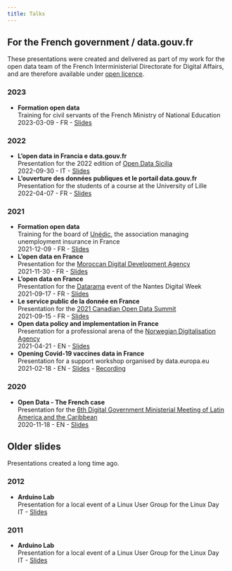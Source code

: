 ```yaml
---
title: Talks
---
```


## For the French government / data.gouv.fr
These presentations were created and delivered as part of my work for the open data team of the French Interministerial Directorate for Digital Affairs, and are therefore available under [open licence](https://www.etalab.gouv.fr/wp-content/uploads/2017/04/ETALAB-Licence-Ouverte-v2.0.pdf).

### 2023
- | **Formation open data**
| Training for civil servants of the French Ministry of National Education
| 2023-03-09 - FR - [Slides](slides/2023-03-09-formation-opendata-educnat.pdf)

### 2022
- | **L'open data in Francia e data.gouv.fr**
| Presentation for the 2022 edition of [Open Data Sicilia](https://opendatasicilia.it/)
| 2022-09-30 - IT - [Slides](slides/2022-09-30-open-data-sicilia.pdf)

- | **L'ouverture des données publiques et le portail data.gouv.fr**
| Presentation for the students of a course at the University of Lille
| 2022-04-07 - FR - [Slides](slides/2022-04-07-universite-lille.pdf)

### 2021
- | **Formation open data**
| Training for the board of [Unédic](https://www.unedic.org/), the association managing unemployment insurance in France
| 2021-12-09 - FR - [Slides](slides/2021-12-09%20formation-unedic.pdf)

- | **L'open data en France**
| Presentation for the [Moroccan Digital Development Agency](https://www.add.gov.ma/)
| 2021-11-30 - FR - [Slides](slides/2021-11-30-agence-digitale-maroc.pdf)

- | **L'open data en France**
| Presentation for the [Datarama](https://neoblogs.lecolededesign.com/datarama/datarama-6/) event of the Nantes Digital Week
| 2021-09-17 - FR - [Slides](slides/2021-09-17-etalab-datarama-nantes.pdf)

- | **Le service public de la donnée en France**
| Presentation for the [2021 Canadian Open Data Summit](https://web.archive.org/web/20211024001742/https://www.opendatasummit.ca/)
| 2021-09-15 - FR - [Slides](slides/2021-09-15-sommet-canadien-donnees-ouvertes-donnees-reference.pdf)

- | **Open data policy and implementation in France**
| Presentation for a professional arena of the [Norwegian Digitalisation Agency](https://www.digdir.no/informasjonsforvaltning/faglig-arena-informasjonsforvaltning/2484)
| 2021-04-21 - EN - [Slides](slides/2021-04-21-norwegian-digitalisation-agency.pdf)

- | **Opening Covid-19 vaccines data in France**
| Presentation for a support workshop organised by data.europa.eu
| 2021-02-18 - EN - [Slides](slides/2021-02-18-edp-covid-vaccines.pdf) - [Recording](https://www.youtube.com/watch?v=5ck6AN_tQLM)

### 2020
- | **Open Data - The French case**
| Presentation for the [6th Digital Government Ministerial Meeting of Latin America and the Caribbean](https://www.redgealc.org/ministerial2020/en/the-event/)
| 2020-11-18 - EN - [Slides](slides/2020-11-18-slides-vi-digital-government-ministerial-meeting-of-the-americas.pdf)

## Older slides
Presentations created a long time ago.

### 2012
- | **Arduino Lab**
| Presentation for a local event of a Linux User Group for the Linux Day
| IT - [Slides](slides/Arduino-Lab-2012.pdf)

### 2011
- | **Arduino Lab**
| Presentation for a local event of a Linux User Group for the Linux Day
| IT - [Slides](slides/Arduino-Lab-2011.pdf)